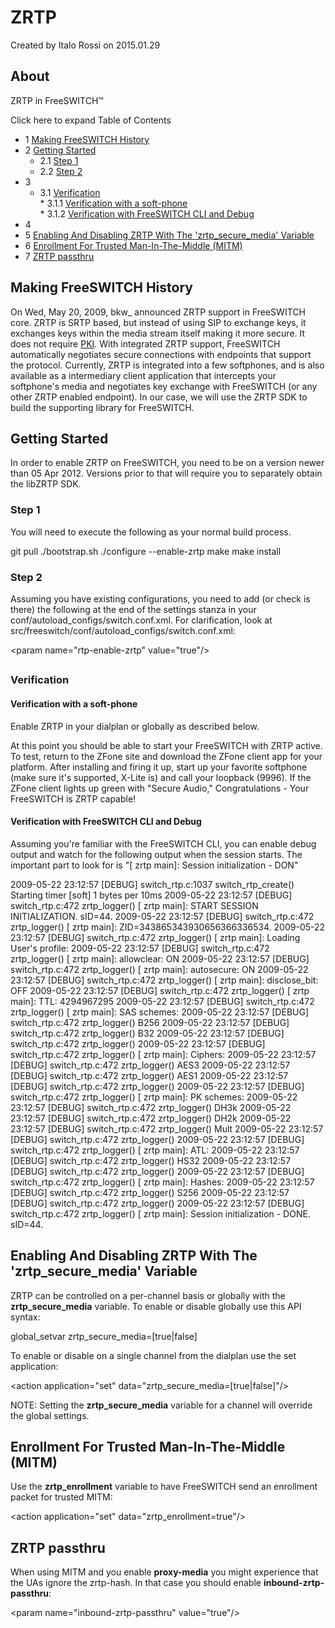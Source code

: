 
# ZRTP 

 Created by  Italo Rossi on 2015.01.29

## About

ZRTP in FreeSWITCH™

Click here to expand Table of Contents

* 1 [Making FreeSWITCH History](#making-freeswitch-history)
* 2 [Getting Started](#getting-started)  
   * 2.1 [Step 1](#step-1)  
   * 2.2 [Step 2](#step-1)
* 3 [](#step-1)  
   * 3.1 [Verification](#verification)  
         * 3.1.1 [Verification with a soft-phone](#verification-with-a-soft-phone)  
         * 3.1.2 [Verification with FreeSWITCH CLI and Debug](#verification-with-freeswitch-cli-and-debug)
* 4 [](#step-1)
* 5 [Enabling And Disabling ZRTP With The 'zrtp\_secure\_media' Variable](#enabling-and-disabling-zrtp-with-the-zrtp_secure_media-variable)
* 6 [Enrollment For Trusted Man-In-The-Middle (MITM)](#enrollment-for-trusted-man-in-the-middle-mitm)
* 7 [ZRTP passthru](#zrtp-passthru)

## Making FreeSWITCH History

On Wed, May 20, 2009, bkw\_ announced ZRTP support in FreeSWITCH core. ZRTP is SRTP based, but instead of using SIP to exchange keys, it exchanges keys within the media stream itself making it more secure. It does not require [PKI](https://en.wikipedia.org/wiki/Public-key%5Finfrastructure). With integrated ZRTP support, FreeSWITCH automatically negotiates secure connections with endpoints that support the protocol. Currently, ZRTP is integrated into a few softphones, and is also available as a intermediary client application that intercepts your softphone's media and negotiates key exchange with FreeSWITCH (or any other ZRTP enabled endpoint). In our case, we will use the ZRTP SDK to build the supporting library for FreeSWITCH.

## Getting Started

In order to enable ZRTP on FreeSWITCH, you need to be on a version newer than 05 Apr 2012\. Versions prior to that will require you to separately obtain the libZRTP SDK.

### Step 1

You will need to execute the following as your normal build process.

git pull
./bootstrap.sh
./configure --enable-zrtp
make
make install

### Step 2

Assuming you have existing configurations, you need to add (or check is there) the following at the end of the settings stanza in your conf/autoload\_configs/switch.conf.xml. For clarification, look at src/freeswitch/conf/autoload\_configs/switch.conf.xml:

&lt;param name="rtp-enable-zrtp" value="true"/>

## 

### Verification

#### Verification with a soft-phone

Enable ZRTP in your dialplan or globally as described below.

At this point you should be able to start your FreeSWITCH with ZRTP active. To test, return to the ZFone site and download the ZFone client app for your platform. After installing and firing it up, start up your favorite softphone (make sure it's supported, X-Lite is) and call your loopback (9996). If the ZFone client lights up green with "Secure Audio," Congratulations - Your FreeSWITCH is ZRTP capable!

#### Verification with FreeSWITCH CLI and Debug

Assuming you're familiar with the FreeSWITCH CLI, you can enable debug output and watch for the following output when the session starts. The important part to look for is "\[ zrtp main\]: Session initialization - DON"

2009-05-22 23:12:57 [DEBUG] switch_rtp.c:1037 switch_rtp_create() Starting timer [soft] 1 bytes per 10ms
2009-05-22 23:12:57 [DEBUG] switch_rtp.c:472 zrtp_logger()  [   zrtp main]: START SESSION INITIALIZATION. sID=44.
2009-05-22 23:12:57 [DEBUG] switch_rtp.c:472 zrtp_logger()  [   zrtp main]: ZID=343865343930656366336534.
2009-05-22 23:12:57 [DEBUG] switch_rtp.c:472 zrtp_logger()  [   zrtp main]: Loading User's profile:
2009-05-22 23:12:57 [DEBUG] switch_rtp.c:472 zrtp_logger()  [   zrtp main]:    allowclear: ON
2009-05-22 23:12:57 [DEBUG] switch_rtp.c:472 zrtp_logger()  [   zrtp main]:    autosecure: ON
2009-05-22 23:12:57 [DEBUG] switch_rtp.c:472 zrtp_logger()  [   zrtp main]:  disclose_bit: OFF
2009-05-22 23:12:57 [DEBUG] switch_rtp.c:472 zrtp_logger()  [   zrtp main]:           TTL: 4294967295
2009-05-22 23:12:57 [DEBUG] switch_rtp.c:472 zrtp_logger()  [   zrtp main]:   SAS schemes: 
2009-05-22 23:12:57 [DEBUG] switch_rtp.c:472 zrtp_logger() B256 
2009-05-22 23:12:57 [DEBUG] switch_rtp.c:472 zrtp_logger() B32
2009-05-22 23:12:57 [DEBUG] switch_rtp.c:472 zrtp_logger() 
2009-05-22 23:12:57 [DEBUG] switch_rtp.c:472 zrtp_logger()  [   zrtp main]:      Ciphers: 
2009-05-22 23:12:57 [DEBUG] switch_rtp.c:472 zrtp_logger() AES3 
2009-05-22 23:12:57 [DEBUG] switch_rtp.c:472 zrtp_logger() AES1 
2009-05-22 23:12:57 [DEBUG] switch_rtp.c:472 zrtp_logger() 
2009-05-22 23:12:57 [DEBUG] switch_rtp.c:472 zrtp_logger()  [   zrtp main]:    PK schemes: 
2009-05-22 23:12:57 [DEBUG] switch_rtp.c:472 zrtp_logger() DH3k 
2009-05-22 23:12:57 [DEBUG] switch_rtp.c:472 zrtp_logger() DH2k 
2009-05-22 23:12:57 [DEBUG] switch_rtp.c:472 zrtp_logger() Mult 
2009-05-22 23:12:57 [DEBUG] switch_rtp.c:472 zrtp_logger() 
2009-05-22 23:12:57 [DEBUG] switch_rtp.c:472 zrtp_logger()  [   zrtp main]:           ATL: 
2009-05-22 23:12:57 [DEBUG] switch_rtp.c:472 zrtp_logger() HS32 
2009-05-22 23:12:57 [DEBUG] switch_rtp.c:472 zrtp_logger() 
2009-05-22 23:12:57 [DEBUG] switch_rtp.c:472 zrtp_logger()  [   zrtp main]:       Hashes: 
2009-05-22 23:12:57 [DEBUG] switch_rtp.c:472 zrtp_logger() S256 
2009-05-22 23:12:57 [DEBUG] switch_rtp.c:472 zrtp_logger() 
2009-05-22 23:12:57 [DEBUG] switch_rtp.c:472 zrtp_logger()  [   zrtp main]: Session initialization - DONE. sID=44.

## 

## Enabling And Disabling ZRTP With The 'zrtp_secure_media' Variable

ZRTP can be controlled on a per-channel basis or globally with the **zrtp\_secure\_media** variable. To enable or disable globally use this API syntax:

global_setvar zrtp_secure_media=[true|false]

To enable or disable on a single channel from the dialplan use the set application:

&lt;action application="set" data="zrtp_secure_media=[true|false]"/>

NOTE: Setting the **zrtp\_secure\_media** variable for a channel will override the global settings.

## Enrollment For Trusted Man-In-The-Middle (MITM)

Use the **zrtp\_enrollment** variable to have FreeSWITCH send an enrollment packet for trusted MITM:

&lt;action application="set" data="zrtp_enrollment=true"/>

## ZRTP passthru

When using MITM and you enable **proxy-media** you might experience that the UAs ignore the zrtp-hash. In that case you should enable **inbound-zrtp-passthru**:

&lt;param name="inbound-zrtp-passthru" value="true"/>


